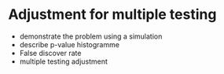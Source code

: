 # Adjustment for multiple testing

- demonstrate the problem using a simulation
- describe p-value histogramme
- False discover rate
- multiple testing adjustment

